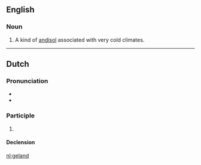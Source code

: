 ==English==

===Noun===
{{en-noun}}

# A kind of [[andisol]] associated with very cold climates.

----

==Dutch==

===Pronunciation===
* {{audio|Nl-geland.ogg|Audio|lang=nl}}
* {{rhymes|ɑnt|lang=nl}}

===Participle===
{{nl-past-ptc}}

# {{nl-verb form of|t=past|m=ptc|landen}}

====Declension====
{{rfinfl|nl|participle}}

[[nl:geland]]
